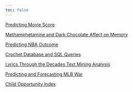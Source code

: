 ```yaml
---
toc: false
---
```


[Predicting Movie Score](Project.pdf)

[Methamphetamine and Dark Chocolate Affect on Memory](stats_101b_project.pdf)

[Predicting NBA Outcome](Final_Project.pdf)

[Crochet Database and SQL Queries](Mary_McSweeney_Final_Project.pdf)

[Lyrics Through the Decades Text Mining Analysis](STATS133_Report.pdf)

[Predicting and Forecasting MLB War](STATS_141XP_Final_Project.pdf)

[Child Opportunity Index](https://educationgap.humspace.ucla.edu/)